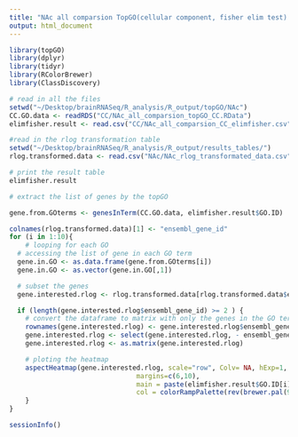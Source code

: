 ```yaml
---
title: "NAc all comparsion TopGO(cellular component, fisher elim test) heatmaps"
output: html_document
---
```

```r
library(topGO)
library(dplyr)
library(tidyr)
library(RColorBrewer)
library(ClassDiscovery)
```

```r
# read in all the files
setwd("~/Desktop/brainRNASeq/R_analysis/R_output/topGO/NAc")
CC.GO.data <- readRDS("CC/NAc_all_comparsion_topGO_CC.RData")
elimfisher.result <- read.csv("CC/NAc_all_comparsion_CC_elimfisher.csv", header = TRUE, stringsAsFactors = FALSE)
```

```r
#read in the rlog transformation table
setwd("~/Desktop/brainRNASeq/R_analysis/R_output/results_tables/")
rlog.transformed.data <- read.csv("NAc/NAc_rlog_transformated_data.csv", header = TRUE, stringsAsFactors = FALSE)
```

```r
# print the result table
elimfisher.result
```

```r
# extract the list of genes by the topGO

gene.from.GOterms <- genesInTerm(CC.GO.data, elimfisher.result$GO.ID)

colnames(rlog.transformed.data)[1] <- "ensembl_gene_id"
for (i in 1:10){
	# looping for each GO
  # accessing the list of gene in each GO term
  gene.in.GO <- as.data.frame(gene.from.GOterms[i])
  gene.in.GO <- as.vector(gene.in.GO[,1])

  # subset the genes 
  gene.interested.rlog <- rlog.transformed.data[rlog.transformed.data$ensembl_gene_id %in% gene.in.GO, ]

  if (length(gene.interested.rlog$ensembl_gene_id) >= 2 ) {
    # convert the dataframe to matrix with only the genes in the GO term
    rownames(gene.interested.rlog) <- gene.interested.rlog$ensembl_gene_id
    gene.interested.rlog <- select(gene.interested.rlog, - ensembl_gene_id)
    gene.interested.rlog <- as.matrix(gene.interested.rlog)

    # ploting the heatmap
    aspectHeatmap(gene.interested.rlog, scale="row", Colv= NA, hExp=1, wExp=1.5, 
    							margins=c(6,10),
    							main = paste(elimfisher.result$GO.ID[i]),
    							col = colorRampPalette(rev(brewer.pal(9,"RdBu")))(255))
    }
}
```

```r
sessionInfo()
```
